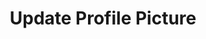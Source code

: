 ---
title: 'Update Profile Picture'
openapi: openapi-v2 POST /chat/updateProfilePicture/{instance}
---